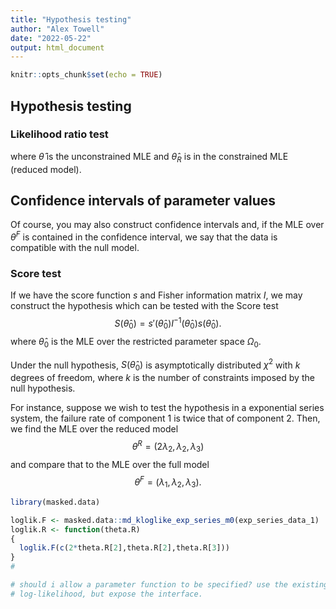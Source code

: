 ```yaml
---
title: "Hypothesis testing"
author: "Alex Towell"
date: "2022-05-22"
output: html_document
---
```


```r
knitr::opts_chunk$set(echo = TRUE)
```

## Hypothesis testing

### Likelihood ratio test
\begin{align*}
  H_0 : \theta \in \Omega_0\\
  H_A : \theta \notin \Omega_0
\end{align*}

where $\hat\theta$ is the unconstrained MLE and $\hat\theta_R$ is in the
constrained MLE (reduced model).

## Confidence intervals of parameter values
Of course, you may also construct confidence intervals and, if the MLE
over $\theta^{F}$ is contained in the confidence interval, we say that
the data is compatible with the null model.



### Score test
If we have the score function $s$ and Fisher information matrix $I$, we may
construct the hypothesis
\begin{align*}
  H_0 : \theta \in \Omega_0\\
  H_A : \theta \notin \Omega_0
\end{align*}
which can be tested with the Score test
$$
  S(\hat\theta_0) = s'(\hat\theta_0) I^{-1}(\hat\theta_0) s(\hat\theta_0).
$$
where $\hat\theta_0$ is the MLE over the restricted parameter space $\Omega_0$.

Under the null hypothesis, $S(\hat\theta_0)$ is asymptotically distributed
$\chi^2$ with $k$ degrees of freedom, where $k$ is the number of constraints
imposed by the null hypothesis.


For instance, suppose we wish to test the hypothesis in a exponential series
system, the failure rate of component $1$ is twice that of component $2$.
Then, we find the MLE over the reduced model
$$
  \theta^{R} = (2 \lambda_2, \lambda_2,\lambda_3)
$$
and compare that to the MLE over the full model
$$
  \theta^{F} = (\lambda_1, \lambda_2,\lambda_3).
$$


```r
library(masked.data)

loglik.F <- masked.data::md_kloglike_exp_series_m0(exp_series_data_1)
loglik.R <- function(theta.R)
{
  loglik.F(c(2*theta.R[2],theta.R[2],theta.R[3]))
}
# 

# should i allow a parameter function to be specified? use the existing
# log-likelihood, but expose the interface.
```

